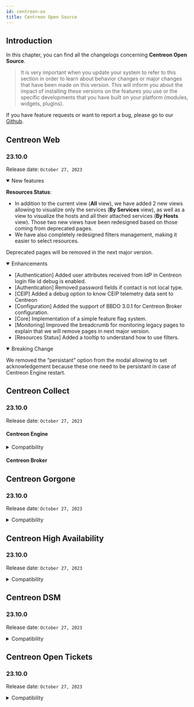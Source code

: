 ```yaml
---
id: centreon-os
title: Centreon Open Source
---
```


## Introduction

In this chapter, you can find all the changelogs concerning **Centreon Open Source**.

> It is very important when you update your system to refer to this section in order to learn about behavior changes or
> major changes that have been made on this version. This will inform you about the impact of installing these
> versions on the features you use or the specific developments that you have built on your platform (modules,
> widgets, plugins).

If you have feature requests or want to report a bug, please go to our
[Github](https://github.com/centreon/centreon/issues/new/choose).

## Centreon Web

### 23.10.0

Release date: `October 27, 2023`

<details open>
  <summary>New features</summary>

**Resources Status**:
- In addition to the current view (**All** view), we have added 2 new views allowing to visualize only the services
  (**By Services** view), as well as a view to visualize the hosts and all their attached services (**By Hosts** view).
  Those two new views have been redesigned based on those coming from deprecated pages.
- We have also completely redesigned filters management, making it easier to select resources.

Deprecated pages will be removed in the next major version.

</details>

<details open>
  <summary>Enhancements</summary>

- [Authentication] Added user attributes received from IdP in Centreon login file id debug is enabled.
- [Authentication] Removed password fields if contact is not local type.
- [CEIP] Added a debug option to know CEIP telemetry data sent to Centreon
- [Configuration] Added the support of BBDO 3.0.1 for Centreon Broker configuration.
- [Core] Implementation of a simple feature flag system.
- [Monitoring] Improved the breadcrumb for monitoring legacy pages to explain that we will remove pages in next major version.
- [Resources Status] Added a tooltip to understand how to use filters.

</details>

<details open>
  <summary>Breaking Change</summary>

We removed the “persistant” option from the modal allowing to set acknowledgement because these one need to be persistant in case of Centreon Engine restart.

</details>

## Centreon Collect

### 23.10.0

Release date: `October 27, 2023`

#### Centreon Engine

<details>
  <summary>Compatibility</summary>

- Compatibility with other 23.10 components.

</details>

#### Centreon Broker

## Centreon Gorgone

### 23.10.0

Release date: `October 27, 2023`

<details>
  <summary>Compatibility</summary>

- Compatibility with other 23.10 components.

</details>

## Centreon High Availability

### 23.10.0

Release date: `October 27, 2023`

<details>
  <summary>Compatibility</summary>

- Compatibility with other 23.10 components.

</details>

## Centreon DSM

### 23.10.0

Release date: `October 27, 2023`

<details>
  <summary>Compatibility</summary>

- Compatibility with other 23.10 components.

</details>

## Centreon Open Tickets

### 23.10.0

Release date: `October 27, 2023`

<details>
  <summary>Compatibility</summary>

- Compatibility with other 23.10 components.

</details>
